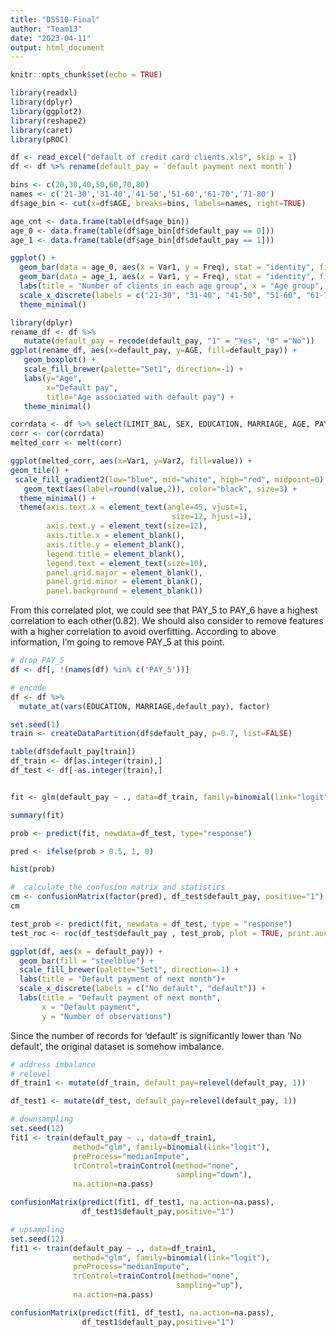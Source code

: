 ```yaml
---
title: "DS510-Final"
author: "Team13"
date: "2023-04-11"
output: html_document
---
```


```r
knitr::opts_chunk$set(echo = TRUE)
```

```r
library(readxl)
library(dplyr)
library(ggplot2)
library(reshape2)
library(caret)
library(pROC)
```


```r


df <- read_excel("default of credit card clients.xls", skip = 1)
df <- df %>% rename(default_pay = `default payment next month`)
```

```r
bins <- c(20,30,40,50,60,70,80)
names <- c('21-30','31-40','41-50','51-60','61-70','71-80')
df$age_bin <- cut(x=df$AGE, breaks=bins, labels=names, right=TRUE)

age_cnt <- data.frame(table(df$age_bin))
age_0 <- data.frame(table(df$age_bin[df$default_pay == 0]))
age_1 <- data.frame(table(df$age_bin[df$default_pay == 1]))

ggplot() + 
  geom_bar(data = age_0, aes(x = Var1, y = Freq), stat = "identity", fill = "red", alpha = 0.5) +
  geom_bar(data = age_1, aes(x = Var1, y = Freq), stat = "identity", fill = "blue", alpha = 0.5) +
  labs(title = "Number of clients in each age group", x = "Age group", y = "Number of clients") +
  scale_x_discrete(labels = c("21-30", "31-40", "41-50", "51-60", "61-70", "71-80")) +
  theme_minimal()

```

```r
library(dplyr)
rename_df <- df %>%
   mutate(default_pay = recode(default_pay, "1" = "Yes", "0" ="No"))
ggplot(rename_df, aes(x=default_pay, y=AGE, fill=default_pay)) +
   geom_boxplot() +
   scale_fill_brewer(palette="Set1", direction=-1) +
   labs(y="Age",
        x="Default pay",
        title="Age associated with default pay") +
   theme_minimal()
```


```r
corrdata <- df %>% select(LIMIT_BAL, SEX, EDUCATION, MARRIAGE, AGE, PAY_0, PAY_2, PAY_3, PAY_4, PAY_5, PAY_6, default_pay)
corr <- cor(corrdata)
melted_corr <- melt(corr)

ggplot(melted_corr, aes(x=Var1, y=Var2, fill=value)) +
geom_tile() +
 scale_fill_gradient2(low="blue", mid="white", high="red", midpoint=0) +
   geom_text(aes(label=round(value,2)), color="black", size=3) +
  theme_minimal() +
  theme(axis.text.x = element_text(angle=45, vjust=1, 
                                    size=12, hjust=1),
        axis.text.y = element_text(size=12),
        axis.title.x = element_blank(),
        axis.title.y = element_blank(),
        legend.title = element_blank(),
        legend.text = element_text(size=10),
        panel.grid.major = element_blank(),
        panel.grid.minor = element_blank(),
        panel.background = element_blank())
```

From this correlated plot, we could see that PAY_5 to PAY_6 have a highest correlation to each other(0.82). We should also consider to remove features with a higher correlation to avoid overfitting. According to above information, I'm going to remove PAY_5 at this point.


```r
# drop PAY_5
df <- df[, !(names(df) %in% c('PAY_5'))]

# encode
df <- df %>% 
  mutate_at(vars(EDUCATION, MARRIAGE,default_pay), factor)

```

```r
set.seed(1)
train <- createDataPartition(df$default_pay, p=0.7, list=FALSE)

table(df$default_pay[train])
df_train <- df[as.integer(train),]
df_test <- df[-as.integer(train),]


fit <- glm(default_pay ~ ., data=df_train, family=binomial(link="logit"))

summary(fit)

```

```r
prob <- predict(fit, newdata=df_test, type="response")

pred <- ifelse(prob > 0.5, 1, 0)

hist(prob)

```

```r
#  calculate the confusion matrix and statistics
cm <- confusionMatrix(factor(pred), df_test$default_pay, positive="1")
cm
```

```r
test_prob <- predict(fit, newdata = df_test, type = "response")
test_roc <- roc(df_test$default_pay , test_prob, plot = TRUE, print.auc = TRUE)
```


```r

ggplot(df, aes(x = default_pay)) +
  geom_bar(fill = "steelblue") +
  scale_fill_brewer(palette="Set1", direction=-1) +
  labs(title = "Default payment of next month")+
  scale_x_discrete(labels = c("No default", "default")) +
  labs(title = "Default payment of next month",
       x = "Default payment",
       y = "Number of observations")
```

Since the number of records for 'default' is significantly lower than 'No default', the original dataset is somehow imbalance. 


```r
# address imbalance
# relevel
df_train1 <- mutate(df_train, default_pay=relevel(default_pay, 1))

df_test1 <- mutate(df_test, default_pay=relevel(default_pay, 1))
```

```r
# downsampling
set.seed(12)
fit1 <- train(default_pay ~ ., data=df_train1,
              method="glm", family=binomial(link="logit"),
              preProcess="medianImpute",
              trControl=trainControl(method="none",
                                     sampling="down"),
              na.action=na.pass)

confusionMatrix(predict(fit1, df_test1, na.action=na.pass),
                df_test1$default_pay,positive="1")

```


```r
# upsampling
set.seed(12)
fit1 <- train(default_pay ~ ., data=df_train1,
              method="glm", family=binomial(link="logit"),
              preProcess="medianImpute",
              trControl=trainControl(method="none",
                                     sampling="up"),
              na.action=na.pass)

confusionMatrix(predict(fit1, df_test1, na.action=na.pass),
                df_test1$default_pay,positive="1")
```






